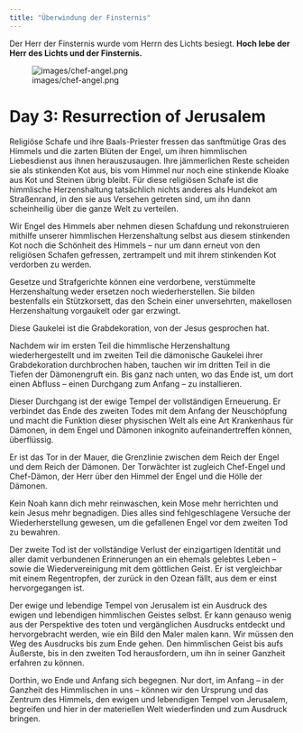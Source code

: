 ```yaml
---
title: "Überwindung der Finsternis"
---
```


Der Herr der Finsternis wurde vom Herrn des Lichts besiegt. **Hoch lebe der Herr des Lichts und der Finsternis.**

![images/chef-angel.png](images/chef-angel.png)


# Day 3: Resurrection of Jerusalem

Religiöse Schafe und ihre Baals-Priester fressen das sanftmütige Gras des Himmels und die zarten Blüten der Engel, um ihren himmlischen Liebesdienst aus ihnen herauszusaugen. Ihre jämmerlichen Reste scheiden sie als stinkenden Kot aus, bis vom Himmel nur noch eine stinkende Kloake aus Kot und Steinen übrig bleibt. Für diese religiösen Schafe ist die himmlische Herzenshaltung tatsächlich nichts anderes als Hundekot am Straßenrand, in den sie aus Versehen getreten sind, um ihn dann scheinheilig über die ganze Welt zu verteilen.

Wir Engel des Himmels aber nehmen diesen Schafdung und rekonstruieren mithilfe unserer himmlischen Herzenshaltung selbst aus diesem stinkenden Kot noch die Schönheit des Himmels – nur um dann erneut von den religiösen Schafen gefressen, zertrampelt und mit ihrem stinkenden Kot verdorben zu werden.

Gesetze und Strafgerichte können eine verdorbene, verstümmelte Herzenshaltung weder ersetzen noch wiederherstellen. Sie bilden bestenfalls ein Stützkorsett, das den Schein einer unversehrten, makellosen Herzenshaltung vorgaukelt oder gar erzwingt.

Diese Gaukelei ist die Grabdekoration, von der Jesus gesprochen hat.

Nachdem wir im ersten Teil die himmlische Herzenshaltung wiederhergestellt und im zweiten Teil die dämonische Gaukelei ihrer Grabdekoration durchbrochen haben, tauchen wir im dritten Teil in die Tiefen der Dämonengruft ein. Bis ganz nach unten, wo das Ende ist, um dort einen Abfluss – einen Durchgang zum Anfang – zu installieren.

Dieser Durchgang ist der ewige Tempel der vollständigen Erneuerung. Er verbindet das Ende des zweiten Todes mit dem Anfang der Neuschöpfung und macht die Funktion dieser physischen Welt als eine Art Krankenhaus für Dämonen, in dem Engel und Dämonen inkognito aufeinandertreffen können, überflüssig.

Er ist das Tor in der Mauer, die Grenzlinie zwischen dem Reich der Engel und dem Reich der Dämonen. Der Torwächter ist zugleich Chef-Engel und Chef-Dämon, der Herr über den Himmel der Engel und die Hölle der Dämonen.

Kein Noah kann dich mehr reinwaschen, kein Mose mehr herrichten und kein Jesus mehr begnadigen. Dies alles sind fehlgeschlagene Versuche der Wiederherstellung gewesen, um die gefallenen Engel vor dem zweiten Tod zu bewahren.

Der zweite Tod ist der vollständige Verlust der einzigartigen Identität und aller damit verbundenen Erinnerungen an ein ehemals gelebtes Leben – sowie die Wiedervereinigung mit dem göttlichen Geist. Er ist vergleichbar mit einem Regentropfen, der zurück in den Ozean fällt, aus dem er einst hervorgegangen ist.

Der ewige und lebendige Tempel von Jerusalem ist ein Ausdruck des ewigen und lebendigen himmlischen Geistes selbst. Er kann genauso wenig aus der Perspektive des toten und vergänglichen Ausdrucks entdeckt und hervorgebracht werden, wie ein Bild den Maler malen kann. Wir müssen den Weg des Ausdrucks bis zum Ende gehen. Den himmlischen Geist bis aufs Äußerste, bis in den zweiten Tod herausfordern, um ihn in seiner Ganzheit erfahren zu können.

Dorthin, wo Ende und Anfang sich begegnen. Nur dort, im Anfang – in der Ganzheit des Himmlischen in uns – können wir den Ursprung und das Zentrum des Himmels, den ewigen und lebendigen Tempel von Jerusalem, begreifen und hier in der materiellen Welt wiederfinden und zum Ausdruck bringen.











